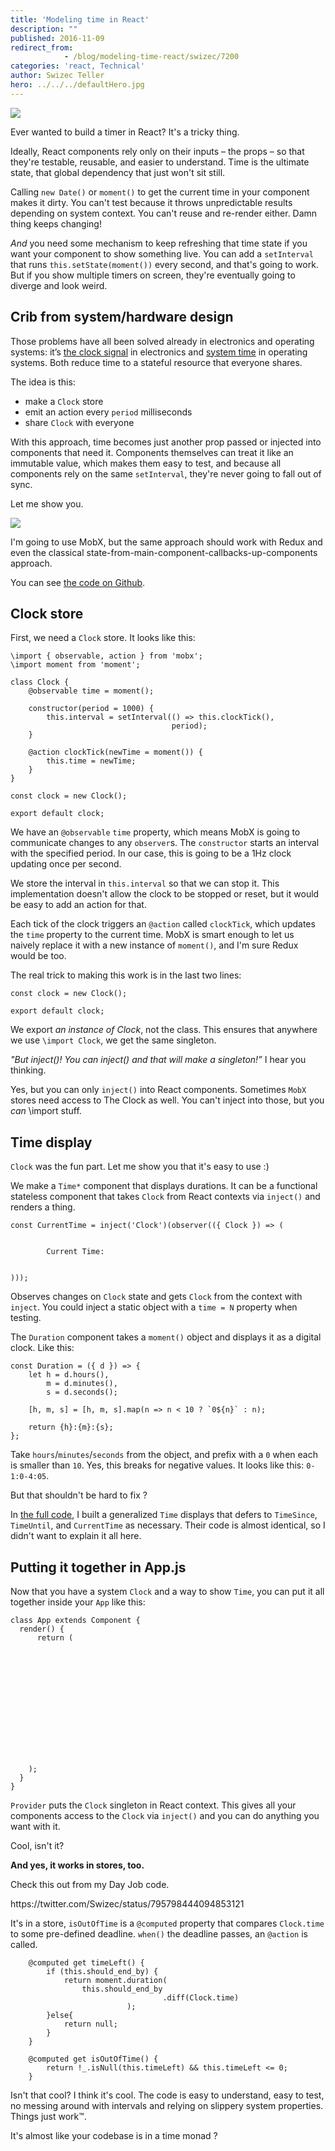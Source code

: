 ```yaml
---
title: 'Modeling time in React'
description: ""
published: 2016-11-09
redirect_from: 
            - /blog/modeling-time-react/swizec/7200
categories: 'react, Technical'
author: Swizec Teller
hero: ../../../defaultHero.jpg
---
```

![](./img/blog-wp-content-uploads-2016-11-clock-example.gif)



Ever wanted to build a timer in React? It's a tricky thing.



Ideally, React components rely only on their inputs – the props – so that they're testable, reusable, and easier to understand. Time is the ultimate state, that global dependency that just won't sit still.



Calling `new Date()` or `moment()` to get the current time in your component makes it dirty. You can't test because it throws unpredictable results depending on system context. You can't reuse and re-render either. Damn thing keeps changing!



_And_ you need some mechanism to keep refreshing that time state if you want your component to show something live. You can add a `setInterval` that runs `this.setState(moment())` every second, and that's going to work. But if you show multiple timers on screen, they're eventually going to diverge and look weird.



## Crib from system/hardware design



Those problems have all been solved already in electronics and operating systems: it’s [the clock signal](https://en.wikipedia.org/wiki/Clock_signal) in electronics and [system time](https://en.wikipedia.org/wiki/System_time) in operating systems. Both reduce time to a stateful resource that everyone shares.



The idea is this:



- make a `Clock` store
- emit an action every `period` milliseconds
- share `Clock` with everyone



With this approach, time becomes just another prop passed or injected into components that need it. Components themselves can treat it like an immutable value, which makes them easy to test, and because all components rely on the same `setInterval`, they're never going to fall out of sync.



Let me show you.



![](./img/blog-wp-content-uploads-2016-11-clock-actions.gif)



I'm going to use MobX, but the same approach should work with Redux and even the classical state-from-main-component-callbacks-up-components approach.



You can see [the code on Github](https://github.com/Swizec/mobx-clock-example).



## Clock store



First, we need a `Clock` store. It looks like this:



```
\import { observable, action } from 'mobx';
\import moment from 'moment';

class Clock {
    @observable time = moment();

    constructor(period = 1000) {
        this.interval = setInterval(() => this.clockTick(),
                                    period);
    }

    @action clockTick(newTime = moment()) {
        this.time = newTime;
    }
}

const clock = new Clock();

export default clock;
```



We have an `@observable` `time` property, which means MobX is going to communicate changes to any `observer`s. The `constructor` starts an interval with the specified period. In our case, this is going to be a 1Hz clock updating once per second.



We store the interval in `this.interval` so that we can stop it. This implementation doesn't allow the clock to be stopped or reset, but it would be easy to add an action for that.



Each tick of the clock triggers an `@action` called `clockTick`, which updates the `time` property to the current time. MobX is smart enough to let us naively replace it with a new instance of `moment()`, and I'm sure Redux would be too.



The real trick to making this work is in the last two lines:



```
const clock = new Clock();

export default clock;
```



We export _an instance of Clock_, not the class. This ensures that anywhere we use `\import Clock`, we get the same singleton.



_"But inject()! You can inject() and that will make a singleton!”_ I hear you thinking.



Yes, but you can only `inject()` into React components. Sometimes `MobX` stores need access to The Clock as well. You can't inject into those, but you _can_ \\import stuff.



## Time display



`Clock` was the fun part. Let me show you that it's easy to use :)



We make a `Time*` component that displays durations. It can be a functional stateless component that takes `Clock` from React contexts via `inject()` and renders a thing.



```
const CurrentTime = inject('Clock')(observer(({ Clock }) => (
    

        Current Time: 
    

)));
```



Observes changes on `Clock` state and gets `Clock` from the context with `inject`. You could inject a static object with a `time = N` property when testing.



The `Duration` component takes a `moment()` object and displays it as a digital clock. Like this:



```
const Duration = ({ d }) => {
    let h = d.hours(),
        m = d.minutes(),
        s = d.seconds();

    [h, m, s] = [h, m, s].map(n => n < 10 ? `0${n}` : n);

    return {h}:{m}:{s};
};
```



Take `hours`/`minutes`/`seconds` from the object, and prefix with a `0` when each is smaller than `10`. Yes, this breaks for negative values. It looks like this: `0-1:0-4:05`.



But that shouldn't be hard to fix ?



In [the full code](https://github.com/Swizec/mobx-clock-example), I built a generalized `Time` displays that defers to `TimeSince`, `TimeUntil`, and `CurrentTime` as necessary. Their code is almost identical, so I didn't want to explain it all here.



## Putting it together in App.js



Now that you have a system `Clock` and a way to show `Time`, you can put it all together inside your `App` like this:



```
class App extends Component {
  render() {
      return (
          
              

                  
                  

                      
                      
                      
                  

              

          
    );
  }
}
```



`Provider` puts the `Clock` singleton in React context. This gives all your components access to the `Clock` via `inject()` and you can do anything you want with it.



Cool, isn't it?



**And yes, it works in stores, too.**



Check this out from my Day Job code.



https&#x3A;//twitter.com/Swizec/status/795798444094853121



It's in a store, `isOutOfTime` is a `@computed` property that compares `Clock.time` to some pre-defined deadline. `when()` the deadline passes, an `@action` is called.



```
    @computed get timeLeft() {
        if (this.should_end_by) {
            return moment.duration(
                this.should_end_by
                                  .diff(Clock.time)
                          );
        }else{
            return null;
        }
    }

    @computed get isOutOfTime() {
        return !_.isNull(this.timeLeft) && this.timeLeft <= 0;
    }
```



Isn't that cool? I think it's cool. The code is easy to understand, easy to test, no messing around with intervals and relying on slippery system properties. Things just work™.



It's almost like your codebase is in a time monad ?